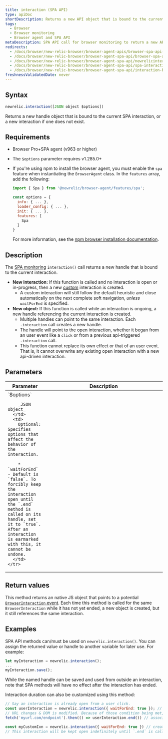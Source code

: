 ```yaml
---
title: interaction (SPA API)
type: apiDoc
shortDescription: Returns a new API object that is bound to the current SPA interaction.
tags:
  - Browser
  - Browser monitoring
  - Browser agent and SPA API
metaDescription: SPA API call for browser monitoring to return a new API object that is bound to the current interaction.
redirects:
  - /docs/browser/new-relic-browser/browser-agent-apis/browser-spa-api-newrelicinteraction
  - /docs/browser/new-relic-browser/browser-agent-spa-api/browser-spa-api-newrelicinteraction
  - /docs/browser/new-relic-browser/browser-agent-spa-api/newrelicinteraction-browser-spa-agent-api
  - /docs/browser/new-relic-browser/browser-agent-spa-api/spa-interaction
  - /docs/browser/new-relic-browser/browser-agent-spa-api/interaction-browser-spa-api
freshnessValidatedDate: never
---
```


## Syntax

```js
newrelic.interaction([JSON object $options])
```

Returns a new handle object that is bound to the current SPA interaction, or a new interaction if one does not exist.

## Requirements

* Browser Pro+SPA agent (v963 or higher)
* The `$options` parameter requires v1.285.0+
* If you're using npm to install the browser agent, you must enable the `spa` feature when instantiating the `BrowserAgent` class. In the `features` array, add the following:

  ```js
  import { Spa } from '@newrelic/browser-agent/features/spa';

  const options = {
    info: { ... },
    loader_config: { ... },
    init: { ... },
    features: [
      Spa
    ]
  }
  ```

  For more information, see the [npm browser installation documentation](https://www.npmjs.com/package/@newrelic/browser-agent#new-relic-browser-agent).

## Description

The [SPA monitoring](/docs/browser/single-page-app-monitoring/get-started/introduction-single-page-app-monitoring) `interaction()` call returns a new handle that is bound to the current interaction.

* <DNT>**New interaction:**</DNT> If this function is called and no interaction is open or in-progress, then a new [custom](/docs/browser/single-page-app-monitoring/use-spa-data/spa-data-collection#api-custom-events) interaction is created.
  * A custom interaction will still follow the default heuristic and close automatically on the next complete soft navigation, _unless_ `waitForEnd` is specified.
* <DNT>**New object:**</DNT> If this function is called while an interaction is ongoing, a new handle referencing the current interaction is created.
  * Multiple handles can point to the same interaction. Each `.interaction` call creates a new handle.
  * The handle will point to the open interaction, whether it began from an user event like a `click` or from a previous api-triggered `.interaction` call.
  * This function cannot replace its own effect or that of an user event. That is, it cannot overwrite any existing open interaction with a new api-driven interaction.

## Parameters

<table>
  <thead>
    <tr>
      <th width="25%">
        Parameter
      </th>
      <th>
        Description
      </th>
    </tr>
  </thead>
  <tbody>
    <tr>
      <td>
        `$options`

        _JSON object_
      </td>
      <td>
        Optional: Specifies options that affect the behavior of the interaction.

        * `waitForEnd` - Default is `false`. To forcibly keep the interaction open until the `.end` method is called on its handle, set it to `true`. After an interaction is earmarked with this, it cannot be undone.
      </td>
    </tr>
  </tbody>
</table>

## Return values

This method returns an native JS object that points to a potential [`BrowserInteraction` event](/docs/insights/explore-data/attributes/browser-default-attributes-insights#browserinteraction-attributes). Each time this method is called for the same `BrowserInteraction` while it has not yet ended, a new object is created, but it still references the same interaction.

## Examples

SPA API methods can/must be used on `newrelic.interaction()`. You can assign the returned value or handle to another variable for later use. For example:

```js
let myInteraction = newrelic.interaction();
...
myInteraction.save();
```

While the named handle can be saved and used from outside an interaction, note that SPA methods will have no effect after the interaction has ended.

Interaction duration can also be customized using this method:

```js
// Say an interaction is already open from a user click.
const userInteraction = newrelic.interaction({ waitForEnd: true }); // grabs the current interaction in-progress & keep it open
// URL changes & DOM is modified. Because of those condition being met, interaction will be saved but is kept open.
fetch('myurl.com/endpoint').then(() => userInteraction.end()) // associate this request to the interaction before completing this BrowserInteraction

const myCustomIxn = newrelic.interaction({ waitForEnd: true }) // create a new api-triggered interaction
// This interaction will be kept open indefinitely until `.end` is called, and no new interaction will start, custom or otherwise. AjaxRequest will continue to buffer under this interaction until it is closed.
```